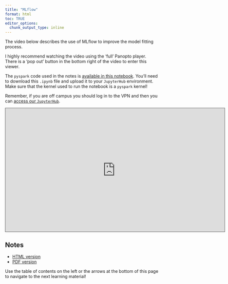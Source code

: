 ```yaml
---
title: "MLflow"
format: html
toc: TRUE
editor_options: 
  chunk_output_type: inline
---
```


The video below describes the use of MLflow to improve the model fitting process.

I highly recommend watching the video using the 'full' Panopto player. There is a 'pop out' button in the bottom right of the video to enter this viewer.

The `pyspark` code used in the notes is <a href = "MLlib_MLflow.ipynb" target = "_blank">available in this notebook</a>. You'll need to download this `.ipynb` file and upload it to your `JupyterHub` environment. Make sure that the kernel used to run the notebook is a `pyspark` kernel!

Remember, if you are off campus you should log in to the VPN and then you can [access our `JupyterHub`](https://jhub.cos.ncsu.edu/).

```{=html}
<iframe src="https://ncsu.hosted.panopto.com/Panopto/Pages/Embed.aspx?id=5a833068-5673-49c6-9592-b2a001800d9b&autoplay=false&offerviewer=true&showtitle=true&showbrand=true&captions=false&interactivity=all" height="405" width="720" style="border: 1px solid #464646;" allowfullscreen allow="autoplay" aria-label="Panopto Embedded Video Player" aria-description="12-MLflow" ></iframe>
```

## Notes

- <a href = "12-MLflow.html" target = "_blank">HTML version</a>
- <a href = "PDFs/12-MLflow.pdf" target = "_blank">PDF version</a>


Use the table of contents on the left or the arrows at the bottom of this page to navigate to the next learning material!
